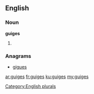 ==English==

===Noun===
'''guiges'''

# {{plural of|guige}}

===Anagrams===
* [[gigues#English|gigues]]

[[Category:English plurals]]

[[ar:guiges]]
[[fr:guiges]]
[[ku:guiges]]
[[my:guiges]]